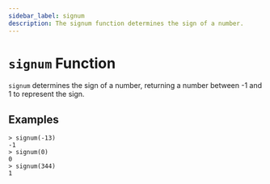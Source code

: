 ```yaml
---
sidebar_label: signum
description: The signum function determines the sign of a number.
---
```


# `signum` Function

`signum` determines the sign of a number, returning a number between -1 and
1 to represent the sign.

## Examples

```
> signum(-13)
-1
> signum(0)
0
> signum(344)
1
```
